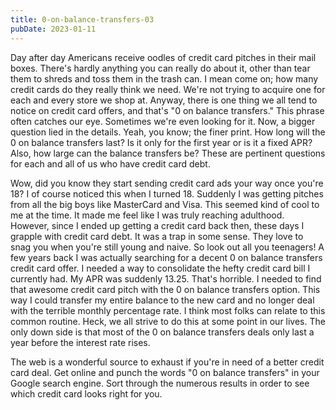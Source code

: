 ```yaml
---
title: 0-on-balance-transfers-03
pubDate: 2023-01-11
---
```


Day after day Americans receive oodles of credit card pitches in their mail boxes. There's hardly anything you can really do about it, other than tear them to shreds and toss them in the trash can. I mean come on; how many credit cards do they really think we need. We're not trying to acquire one for each and every store we shop at. Anyway, there is one thing we all tend to notice on credit card offers, and that's "0 on balance transfers." This phrase often catches our eye. Sometimes we're even looking for it. Now, a bigger question lied in the details. Yeah, you know; the finer print. How long will the 0 on balance transfers last? Is it only for the first year or is it a fixed APR? Also, how large can the balance transfers be? These are pertinent questions for each and all of us who have credit card debt. 

Wow, did you know they start sending credit card ads your way once you're 18? I of course noticed this when I turned 18. Suddenly I was getting pitches from all the big boys like MasterCard and Visa. This seemed kind of cool to me at the time. It made me feel like I was truly reaching adulthood. However, since I ended up getting a credit card back then, these days I grapple with credit card debt. It was a trap in some sense. They love to snag you when you're still young and naive. So look out all you teenagers! A few years back I was actually searching for a decent 0 on balance transfers credit card offer. I needed a way to consolidate the hefty credit card bill I currently had. My APR was suddenly 13.25. That's horrible. I needed to find that awesome credit card pitch with the 0 on balance transfers option. This way I could transfer my entire balance to the new card and no longer deal with the terrible monthly percentage rate. I think most folks can relate to this common routine. Heck, we all strive to do this at some point in our lives. The only down side is that most of the 0 on balance transfers deals only last a year before the interest rate rises. 

The web is a wonderful source to exhaust if you're in need of a better credit card deal. Get online and punch the words "0 on balance transfers" in your Google search engine. Sort through the numerous results in order to see which credit card looks right for you.